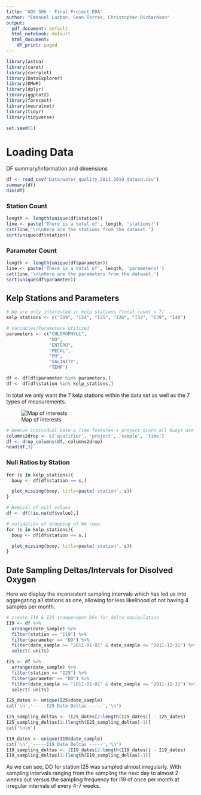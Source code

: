 ```yaml
---
title: "ADS 506 - Final Project EDA"
author: "Emanuel Lucban, Sean Torres, Christopher Richardson"
output:
  pdf_document: default
  html_notebook: default
  html_document:
    df_print: paged
---
```


```r
library(astsa)
library(caret)
library(corrplot)
library(DataExplorer)
library(DMwR)
library(dplyr)
library(ggplot2)
library(forecast)
library(neuralnet)
library(tidyr)
library(tidyverse)

set.seed(1)
```


# Loading Data
DF summary/information and dimensions 
```r
df <- read_csv('Data/water_quality_2011_2019_datasd.csv')
summary(df)
dim(df)
```

### Station Count
```r
length <- length(unique(df$station))
line <- paste('There is a total of', length, 'stations!')
cat(line,'\n\nHere are the stations from the dataset.')
sort(unique(df$station))
```

### Parameter Count
```r
length <- length(unique(df$parameter))
line <- paste('There is a total of', length, 'parameters!')
cat(line,'\n\nHere are the parameters from the dataset.')
sort(unique(df$parameter))
```

## Kelp Stations and Parameters
```r
# We are only interested in kelp stations (total count = 7)
kelp_stations <- c("I19", "I24", "I25", "I26", "I32", "I39", "I40")

# Variables/Parameters utilized
parameters <- c("CHLOROPHYLL",
                "DO",
                "ENTERO",
                "FECAL",
                "PH",
                "SALINITY",
                "TEMP")

df <- df[df$parameter %in% parameters,]
df <- df[df$station %in% kelp_stations,]
```
In total we only want the 7 kelp stations within the data set as well as the 7 types of measurements.

![Map of interests](/Volumes/GoogleDrive/.shortcut-targets-by-id/10gLEFvU2gOB0VVXqsVWpYn06jvNYX4-8/Final Project 506/map.png)

```r
# Remove individual Date & Time features + project since all buoys are related to SBOO
columns2drop <- c('qualifier', 'project', 'sample', 'time')
df <- drop_columns(df, columns2drop)
head(df,3)
```

### Null Ratios by Station
```r
for (s in kelp_stations){
  bouy <- df[df$station == s,]

  plot_missing(bouy, title=paste('station', s))
}

```

```r
# Removal of null values
df <- df[!is.na(df$value),]

# validation of dropping of NA rows
for (s in kelp_stations){
  bouy <- df[df$station == s,]

  plot_missing(bouy, title=paste('station', s))
}
```

## Date Sampling Deltas/Intervals for Disolved Oxygen
Here we display the inconsistent sampling intervals which has led us into aggregating all stations as one, allowing for less likelihood of not having 4 samples per month.
```r
# create I19 & I25 independent DFs for delta manipulation
I19 <- df %>%
  arrange(date_sample) %>%
  filter(station == "I19") %>%
  filter(parameter == "DO") %>%
  filter(date_sample >= "2011-01-01" & date_sample <= "2011-12-31") %>%
  select(-units)

I25 <- df %>%
  arrange(date_sample) %>%
  filter(station == "I25") %>%
  filter(parameter == "DO") %>%
  filter(date_sample >= "2011-01-01" & date_sample <= "2011-12-31") %>%
  select(-units)

I25_dates <- unique(I25$date_sample)
cat('\n','-----I25 Date Deltas -----','\n')

I25_sampling_deltas <- (I25_dates[2:length(I25_dates)] - I25_dates)
I25_sampling_deltas[1:(length(I25_sampling_deltas)-1)]
cat('\n\n')

I19_dates <- unique(I19$date_sample)
cat('\n','-----I19 Date Deltas -----','\n')
I19_sampling_deltas <- (I19_dates[2:length(I19_dates)] - I19_dates)
I19_sampling_deltas[1:(length(I19_sampling_deltas)-1)]
```
As we can see, DO for station I25 was sampled almost irregularly.  With sampling intervals ranging from the sampling the next day to almost 2 weeks out versus the sampling frequency for I19 of once per month at irregular intervals of every 4-7 weeks.
